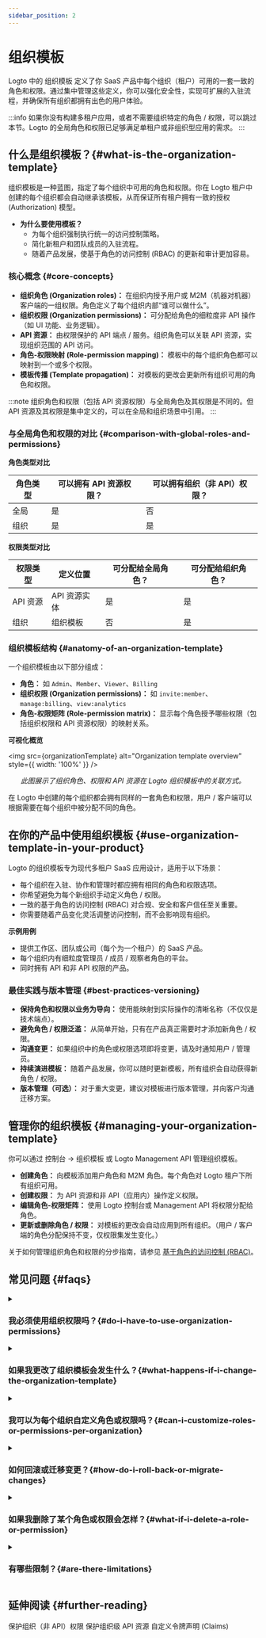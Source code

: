 ```yaml
---
sidebar_position: 2
---
```



# 组织模板

Logto 中的 <CloudLink to="/organization-template">组织模板</CloudLink> 定义了你 SaaS 产品中每个组织（租户）可用的一套一致的角色和权限。通过集中管理这些定义，你可以强化安全性，实现可扩展的入驻流程，并确保所有组织都拥有出色的用户体验。

:::info
如果你没有构建多租户应用，或者不需要组织特定的角色 / 权限，可以跳过本节。Logto 的全局角色和权限已足够满足单租户或非组织型应用的需求。
:::

## 什么是组织模板？\{#what-is-the-organization-template}

组织模板是一种蓝图，指定了每个组织中可用的角色和权限。你在 Logto 租户中创建的每个组织都会自动继承该模板，从而保证所有租户拥有一致的授权 (Authorization) 模型。

- **为什么要使用模板？**
  - 为每个组织强制执行统一的访问控制策略。
  - 简化新租户和团队成员的入驻流程。
  - 随着产品发展，使基于角色的访问控制 (RBAC) 的更新和审计更加容易。

### 核心概念 \{#core-concepts}

- **组织角色 (Organization roles)：** 在组织内授予用户或 M2M（机器对机器）客户端的一组权限。角色定义了每个组织内部“谁可以做什么”。
- **组织权限 (Organization permissions)：** 可分配给角色的细粒度非 API 操作（如 UI 功能、业务逻辑）。
- **API 资源：** 由权限保护的 API 端点 / 服务。组织角色可以关联 API 资源，实现组织范围的 API 访问。
- **角色-权限映射 (Role-permission mapping)：** 模板中的每个组织角色都可以映射到一个或多个权限。
- **模板传播 (Template propagation)：** 对模板的更改会更新所有组织可用的角色和权限。

:::note
组织角色和权限（包括 API 资源权限）与全局角色及其权限是不同的。但 API 资源及其权限是集中定义的，可以在全局和组织场景中引用。
:::

### 与全局角色和权限的对比 \{#comparison-with-global-roles-and-permissions}

**角色类型对比**

<table>
  <thead>
    <tr>
      <th style={{ width: '200px' }}>角色类型</th>
      <th>可以拥有 API 资源权限？</th>
      <th>可以拥有组织（非 API）权限？</th>
    </tr>
  </thead>
  <tbody>
    <tr>
      <td>全局</td>
      <td>是</td>
      <td>否</td>
    </tr>
    <tr>
      <td>组织</td>
      <td>是</td>
      <td>是</td>
    </tr>
  </tbody>
</table>

**权限类型对比**

<table>
  <thead>
    <tr>
      <th style={{ width: '200px' }}>权限类型</th>
      <th>定义位置</th>
      <th>可分配给全局角色？</th>
      <th>可分配给组织角色？</th>
    </tr>
  </thead>
  <tbody>
    <tr>
      <td>API 资源</td>
      <td>API 资源实体</td>
      <td>是</td>
      <td>是</td>
    </tr>
    <tr>
      <td>组织</td>
      <td>组织模板</td>
      <td>否</td>
      <td>是</td>
    </tr>
  </tbody>
</table>

### 组织模板结构 \{#anatomy-of-an-organization-template}

一个组织模板由以下部分组成：

- **角色：** 如 `Admin`、`Member`、`Viewer`、`Billing`
- **组织权限 (Organization permissions)：** 如 `invite:member`、`manage:billing`、`view:analytics`
- **角色-权限矩阵 (Role-permission matrix)：** 显示每个角色授予哪些权限（包括组织权限和 API 资源权限）的映射关系。

**可视化概览**

<img src={organizationTemplate} alt="Organization template overview" style={{ width: '100%' }} />
<center>
  <figcaption>
    <i>此图展示了组织角色、权限和 API 资源在 Logto 组织模板中的关联方式。</i>
  </figcaption>
</center>

在 Logto 中创建的每个组织都会拥有同样的一套角色和权限，用户 / 客户端可以根据需要在每个组织中被分配不同的角色。

## 在你的产品中使用组织模板 \{#use-organization-template-in-your-product}

Logto 的组织模板专为现代多租户 SaaS 应用设计，适用于以下场景：

- 每个组织在入驻、协作和管理时都应拥有相同的角色和权限选项。
- 你希望避免为每个新组织手动定义角色 / 权限。
- 一致的基于角色的访问控制 (RBAC) 对合规、安全和客户信任至关重要。
- 你需要随着产品变化灵活调整访问控制，而不会影响现有组织。

**示例用例**

- 提供工作区、团队或公司（每个为一个租户）的 SaaS 产品。
- 每个组织内有细粒度管理员 / 成员 / 观察者角色的平台。
- 同时拥有 API 和非 API 权限的产品。

### 最佳实践与版本管理 \{#best-practices-versioning}

- **保持角色和权限以业务为导向：** 使用能映射到实际操作的清晰名称（不仅仅是技术端点）。
- **避免角色 / 权限泛滥：** 从简单开始，只有在产品真正需要时才添加新角色 / 权限。
- **沟通变更：** 如果组织中的角色或权限选项即将变更，请及时通知用户 / 管理员。
- **持续演进模板：** 随着产品发展，你可以随时更新模板，所有组织会自动获得新角色 / 权限。
- **版本管理（可选）：** 对于重大变更，建议对模板进行版本管理，并向客户沟通迁移方案。

## 管理你的组织模板 \{#managing-your-organization-template}

你可以通过 <CloudLink to="/organization-template">控制台 → 组织模板</CloudLink> 或 Logto Management API 管理组织模板。

- **创建角色：** 向模板添加用户角色和 M2M 角色。每个角色对 Logto 租户下所有组织可用。
- **创建权限：** 为 API 资源和非 API（应用内）操作定义权限。
- **编辑角色-权限矩阵：** 使用 Logto 控制台或 Management API 将权限分配给角色。
- **更新或删除角色 / 权限：** 对模板的更改会自动应用到所有组织。（用户 / 客户端的角色分配保持不变，仅权限集发生变化。）

关于如何管理组织角色和权限的分步指南，请参见 [基于角色的访问控制 (RBAC)](/authorization/role-based-access-control)。

## 常见问题 \{#faqs}

<details>
<summary>

### 我必须使用组织权限吗？\{#do-i-have-to-use-organization-permissions}

</summary>

不需要，组织权限是可选的。如果你愿意，也可以仅用组织模板来定义角色和 API 资源权限。

</details>

<details>
<summary>

### 如果我更改了组织模板会发生什么？\{#what-happens-if-i-change-the-organization-template}

</summary>

对角色或权限的更改会立即反映到所有组织。用户和客户端的角色分配保持不变，只是这些角色所拥有的权限可能发生变化。

</details>

<details>
<summary>

### 我可以为每个组织自定义角色或权限吗？\{#can-i-customize-roles-or-permissions-per-organization}

</summary>

不能直接自定义。组织模板在所有租户间强制执行一致的模型。（你仍然可以在每个组织中为不同用户 / 客户端分配不同的角色。）

</details>

<details>
<summary>

### 如何回滚或迁移变更？\{#how-do-i-roll-back-or-migrate-changes}

</summary>

手动更新模板以恢复之前的角色 / 权限。对于复杂迁移，建议采用版本管理策略。

</details>

<details>
<summary>

### 如果我删除了某个角色或权限会怎样？\{#what-if-i-delete-a-role-or-permission}

</summary>

拥有该角色的用户 / 客户端将失去与之关联的权限。删除某个权限会将其从所有拥有该权限的角色中移除。

</details>

<details>
<summary>

### 有哪些限制？\{#are-there-limitations}

</summary>

自定义仅限于模板层级，不能针对单个组织。[联系我们](https://logto.io/contact) 以获取高级租户级例外支持。

</details>

## 延伸阅读 \{#further-reading}

<Url href="/authorization/organization-permissions">保护组织（非 API）权限</Url>
<Url href="/authorization/organization-level-api-resources">保护组织级 API 资源</Url>
<Url href="/developers/custom-token-claims">自定义令牌声明 (Claims)</Url>
